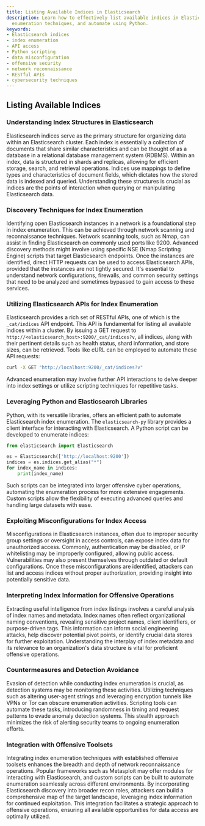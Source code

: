 ```yaml
---
title: Listing Available Indices in Elasticsearch
description: Learn how to effectively list available indices in Elasticsearch, explore
  enumeration techniques, and automate using Python.
keywords:
- Elasticsearch indices
- index enumeration
- API access
- Python scripting
- data misconfiguration
- offensive security
- network reconnaissance
- RESTful APIs
- cybersecurity techniques
---
```


## Listing Available Indices

### Understanding Index Structures in Elasticsearch

Elasticsearch indices serve as the primary structure for organizing data within an Elasticsearch cluster. Each index is essentially a collection of documents that share similar characteristics and can be thought of as a database in a relational database management system (RDBMS). Within an index, data is structured in shards and replicas, allowing for efficient storage, search, and retrieval operations. Indices use mappings to define types and characteristics of document fields, which dictates how the stored data is indexed and queried. Understanding these structures is crucial as indices are the points of interaction when querying or manipulating Elasticsearch data.

### Discovery Techniques for Index Enumeration

Identifying open Elasticsearch instances in a network is a foundational step in index enumeration. This can be achieved through network scanning and reconnaissance techniques. Network scanning tools, such as Nmap, can assist in finding Elasticsearch on commonly used ports like 9200. Advanced discovery methods might involve using specific NSE (Nmap Scripting Engine) scripts that target Elasticsearch endpoints. Once the instances are identified, direct HTTP requests can be used to access Elasticsearch APIs, provided that the instances are not tightly secured. It's essential to understand network configurations, firewalls, and common security settings that need to be analyzed and sometimes bypassed to gain access to these services.

### Utilizing Elasticsearch APIs for Index Enumeration

Elasticsearch provides a rich set of RESTful APIs, one of which is the `_cat/indices` API endpoint. This API is fundamental for listing all available indices within a cluster. By issuing a GET request to `http://<elasticsearch_host>:9200/_cat/indices?v`, all indices, along with their pertinent details such as health status, shard information, and store sizes, can be retrieved. Tools like cURL can be employed to automate these API requests:
```bash
curl -X GET "http://localhost:9200/_cat/indices?v"
```
Advanced enumeration may involve further API interactions to delve deeper into index settings or utilize scripting techniques for repetitive tasks.

### Leveraging Python and Elasticsearch Libraries

Python, with its versatile libraries, offers an efficient path to automate Elasticsearch index enumeration. The `elasticsearch-py` library provides a client interface for interacting with Elasticsearch. A Python script can be developed to enumerate indices:

```python
from elasticsearch import Elasticsearch

es = Elasticsearch(['http://localhost:9200'])
indices = es.indices.get_alias("*")
for index_name in indices:
    print(index_name)
```
Such scripts can be integrated into larger offensive cyber operations, automating the enumeration process for more extensive engagements. Custom scripts allow the flexibility of executing advanced queries and handling large datasets with ease.

### Exploiting Misconfigurations for Index Access

Misconfigurations in Elasticsearch instances, often due to improper security group settings or oversight in access controls, can expose index data for unauthorized access. Commonly, authentication may be disabled, or IP whitelisting may be improperly configured, allowing public access. Vulnerabilities may also present themselves through outdated or default configurations. Once these misconfigurations are identified, attackers can list and access indices without proper authorization, providing insight into potentially sensitive data.

### Interpreting Index Information for Offensive Operations

Extracting useful intelligence from index listings involves a careful analysis of index names and metadata. Index names often reflect organizational naming conventions, revealing sensitive project names, client identifiers, or purpose-driven tags. This information can inform social engineering attacks, help discover potential pivot points, or identify crucial data stores for further exploitation. Understanding the interplay of index metadata and its relevance to an organization's data structure is vital for proficient offensive operations.

### Countermeasures and Detection Avoidance

Evasion of detection while conducting index enumeration is crucial, as detection systems may be monitoring these activities. Utilizing techniques such as altering user-agent strings and leveraging encryption tunnels like VPNs or Tor can obscure enumeration activities. Scripting tools can automate these tasks, introducing randomness in timing and request patterns to evade anomaly detection systems. This stealth approach minimizes the risk of alerting security teams to ongoing enumeration efforts.

### Integration with Offensive Toolsets

Integrating index enumeration techniques with established offensive toolsets enhances the breadth and depth of network reconnaissance operations. Popular frameworks such as Metasploit may offer modules for interacting with Elasticsearch, and custom scripts can be built to automate enumeration seamlessly across different environments. By incorporating Elasticsearch discovery into broader recon roles, attackers can build a comprehensive map of the target landscape, leveraging index information for continued exploitation. This integration facilitates a strategic approach to offensive operations, ensuring all available opportunities for data access are optimally utilized.